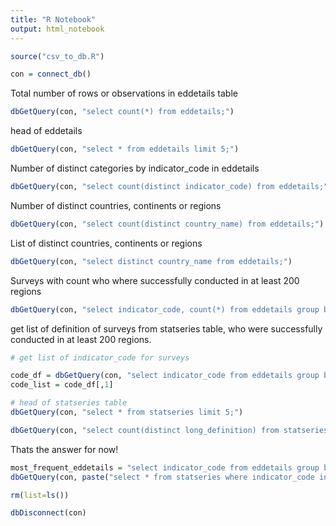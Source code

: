 ```yaml
---
title: "R Notebook"
output: html_notebook
---
```




```r
source("csv_to_db.R")
```

```r
con = connect_db()
```

Total number of rows or observations in eddetails table
```r
dbGetQuery(con, "select count(*) from eddetails;")
```

head of eddetails
```r
dbGetQuery(con, "select * from eddetails limit 5;")
```

Number of distinct categories by indicator_code in eddetails
```r
dbGetQuery(con, "select count(distinct indicator_code) from eddetails;")
```

Number of distinct countries, continents or regions
```r
dbGetQuery(con, "select count(distinct country_name) from eddetails;")
```

List of distinct countries, continents or regions
```r
dbGetQuery(con, "select distinct country_name from eddetails;")
```



Surveys with count who where successfully conducted in at least 200 regions
```r
dbGetQuery(con, "select indicator_code, count(*) from eddetails group by indicator_code having count(*) >= 200 order by count(*) desc;")
```


get list of definition of surveys from statseries table, who were successfully conducted in at least 200 regions.
```r
# get list of indicator_code for surveys

code_df = dbGetQuery(con, "select indicator_code from eddetails group by indicator_code having count(*) >= 200 order by count(*) desc;") # dataframe of codes
code_list = code_df[,1]

```
```r
# head of statseries table
dbGetQuery(con, "select * from statseries limit 5;")
```


```r
dbGetQuery(con, "select count(distinct long_definition) from statseries;")
```



Thats the answer for now!
```r
most_frequent_eddetails = "select indicator_code from eddetails group by indicator_code having count(*) >= 200"
dbGetQuery(con, paste("select * from statseries where indicator_code in (", most_frequent_eddetails, ");", sep = ""))
```




```r
rm(list=ls())
```

```r
dbDisconnect(con)
```